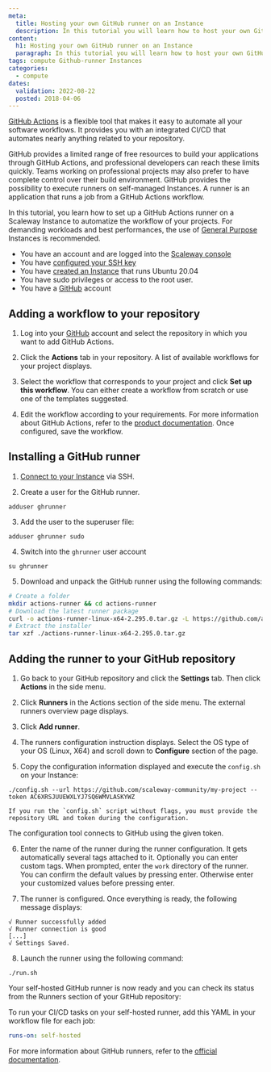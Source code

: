 ```yaml
---
meta:
  title: Hosting your own GitHub runner on an Instance
  description: In this tutorial you will learn how to host your own GitHub runner on an Instance
content:
  h1: Hosting your own GitHub runner on an Instance
  paragraph: In this tutorial you will learn how to host your own GitHub runner on an Instance
tags: compute Github-runner Instances 
categories: 
  - compute
dates:
  validation: 2022-08-22
  posted: 2018-04-06
---
```


[GitHub Actions](https://github.com/features/actions) is a flexible tool that makes it easy to automate all your software workflows. It provides you with an integrated CI/CD that automates nearly anything related to your repository. 

GitHub provides a limited range of free resources to build your applications through GitHub Actions, and professional developers can reach these limits quickly. Teams working on professional projects may also prefer to have complete control over their build environment. GitHub provides the possibility to execute runners on self-managed Instances. A runner is an application that runs a job from a GitHub Actions workflow.

In this tutorial, you learn how to set up a GitHub Actions runner on a Scaleway Instance to automatize the workflow of your projects. For demanding workloads and best performances, the use of [General Purpose](https://www.scaleway.com/en/virtual-instances/general-purpose/) Instances is recommended.
	
<Message type="requirement">

  - You have an account and are logged into the [Scaleway console](https://console.scaleway.com)
  - You have [configured your SSH key](/console/my-project/how-to/create-ssh-key)
  - You have [created an Instance](/compute/instances/how-to/create-an-instance) that runs Ubuntu 20.04
  - You have sudo privileges or access to the root user.
  - You have a [GitHub](https://www.github.com) account

</Message>

## Adding a workflow to your repository

1. Log into your [GitHub](https://github.com) account and select the repository in which you want to add GitHub Actions. 

2. Click the **Actions** tab in your repository. A list of available workflows for your project displays.
  <Lightbox src="scaleway-github-actions-menu.webp" alt="" />

3. Select the workflow that corresponds to your project and click **Set up this workflow**. You can either create a workflow from scratch or use one of the templates suggested. 

4. Edit the workflow according to your requirements. For more information about GitHub Actions, refer to the [product documentation](https://docs.github.com/en/actions). Once configured, save the workflow.


## Installing a GitHub runner

1. [Connect to your Instance](/compute/instances/how-to/connect-to-instance/) via SSH. 

2. Create a user for the GitHub runner.

  ```
  adduser ghrunner
  ``` 

3. Add the user to the superuser file:

  ```
  adduser ghrunner sudo
  ```

4. Switch into the `ghrunner` user account 

  ```
  su ghrunner
  ```

5. Download and unpack the GitHub runner using the following commands: 

  ```sh
  # Create a folder
  mkdir actions-runner && cd actions-runner
  # Download the latest runner package
  curl -o actions-runner-linux-x64-2.295.0.tar.gz -L https://github.com/actions/runner/releases/download/v2.278.0/actions-runner-linux-x64-2.295.0.tar.gz
  # Extract the installer
  tar xzf ./actions-runner-linux-x64-2.295.0.tar.gz
  ```

## Adding the runner to your GitHub repository

1. Go back to your GitHub repository and click the **Settings** tab. Then click **Actions** in the side menu. 
  <Lightbox src="scaleway-github-settings-menu.webp" alt="" />

2. Click **Runners** in the Actions section of the side menu. The external runners overview page displays. 

3. Click **Add runner**.
  <Lightbox src="scaleway-add-github-runner.webp" alt="" />

4. The runners configuration instruction displays. Select the OS type of your OS (Linux, X64) and scroll down to **Configure** section of the page. 

5. Copy the configuration information displayed and execute the `config.sh` on your Instance: 
  ```
  ./config.sh --url https://github.com/scaleway-community/my-project --token AC6XRSJUUEWXLYJ7SQ6WMVLASKYWZ
  ```
  <Message type="note">

    If you run the `config.sh` script without flags, you must provide the repository URL and token during the configuration. 

  </Message>

  The configuration tool connects to GitHub using the given token. 
  
6. Enter the name of the runner during the runner configuration. It gets automatically several tags attached to it. Optionally you can enter custom tags. When prompted, enter the `work` directory of the runner. You can confirm the default values by pressing enter. Otherwise enter your customized values before pressing enter. 

7. The runner is configured. Once everything is ready, the following message displays: 

  ```
  √ Runner successfully added
  √ Runner connection is good
  [...]
  √ Settings Saved.
  ```

8. Launch the runner using the following command: 

  ```
  ./run.sh
  ```

Your self-hosted GitHub runner is now ready and you can check its status from the Runners section of your GitHub repository: 
  <Lightbox src="scaleway-github-runner-active.webp" alt="" />

To run your CI/CD tasks on your self-hosted runner, add this YAML in your workflow file for each job:
  ```yaml
  runs-on: self-hosted
  ```

For more information about GitHub runners, refer to the [official documentation](https://docs.github.com/en/actions/hosting-your-own-runners/about-self-hosted-runners).
